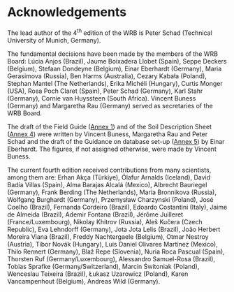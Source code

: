 # Acknowledgements {.unnumbered}

The lead author of the 4^th^ edition of the WRB is Peter Schad (Technical University of Munich, Germany).

The fundamental decisions have been made by the members of the WRB Board: Lúcia Anjos (Brazil), Jaume Boixadera Llobet (Spain), Seppe Deckers (Belgium), Stefaan Dondeyne (Belgium), Einar Eberhardt (Germany), Maria Gerasimova (Russia), Ben Harms (Australia), Cezary Kabała (Poland), Stephan Mantel (The Netherlands), Erika Michéli (Hungary), Curtis Monger (USA), Rosa Poch Claret (Spain), Peter Schad (Germany), Karl Stahr (Germany), Cornie van Huyssteen (South Africa). Vincent Buness (Germany) and Margaretha Rau (Germany) served as secretaries of the WRB Board.

The draft of the Field Guide ([Annex 1](annex-01-field-guide.qmd)) and of the Soil Description Sheet ([Annex 4](annex-04-soil-description-sheet.qmd)) were written by Vincent Buness, Margaretha Rau and Peter Schad and the draft of the Guidance on database set-up ([Annex 5](annex-05-database-setup.qmd)) by Einar Eberhardt. The figures, if not assigned otherwise, were made by Vincent Buness.

The current fourth edition received contributions from many scientists, among them are: Erhan Akça (Türkiye), Ólafur Arnalds (Iceland), David Badía Villas (Spain), Alma Barajas Alcalá (Mexico), Albrecht Bauriegel (Germany), Frank Berding (The Netherlands), Maria Bronnikova (Russia), Wolfgang Burghardt (Germany), Przemysław Charzynski (Poland), José Coelho (Brazil), Fernanda Cordeiro (Brazil), Edoardo Costantini (Italy), Jaime de Almeida (Brazil), Ademir Fontana (Brazil), Jérȏme Juilleret (France/Luxembourg), Nikolay Khitrov (Russia), Aleš Kučera (Czech Republic), Eva Lehndorff (Germany), Jota Jota Lelis (Brazil), João Herbert Moreira Viana (Brazil), Freddy Nachtergaele (Belgium), Otmar Nestroy (Austria), Tibor Novák (Hungary), Luis Daniel Olivares Martínez (Mexico), Thilo Rennert (Germany), Blaž Repe (Slovenia), Nuria Roca Pascual (Spain), Thorsten Ruf (Germany/Luxembourg), Alessandro Samuel-Rosa (Brazil), Tobias Sprafke (Germany/Switzerland), Marcin Świtoniak (Poland), Wenceslau Teixeira (Brazil), Łukasz Uzarowicz (Poland), Karen Vancampenhout (Belgium), Andreas Wild (Germany).
